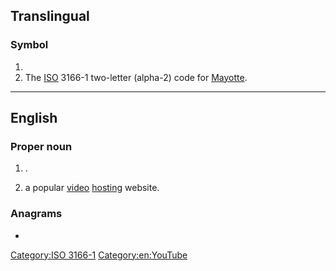 {{also|yt|yT|.yt|-yt}}
==Translingual==

===Symbol===
{{head|mul|symbol}}

# {{SI-unit-abb|yotta|tesla|[[magnetic flux density]]}}
# The [[ISO]] 3166-1 two-letter (alpha-2) code for [[Mayotte]].

[[Category:ISO 3166-1]]

----

==English==

===Proper noun===
{{en-proper noun}}

# {{initialism of|en|Yukon Territory|dot=,}} {{place|en|territory|c/Canada}}.
# {{lb|en|Internet}} {{abbreviation of|en|YouTube|dot=,}} a popular [[video]] [[hosting]] website.

===Anagrams===
* {{anagrams|en|a=ty|-ty|Ty|ty}}

[[Category:en:YouTube]]